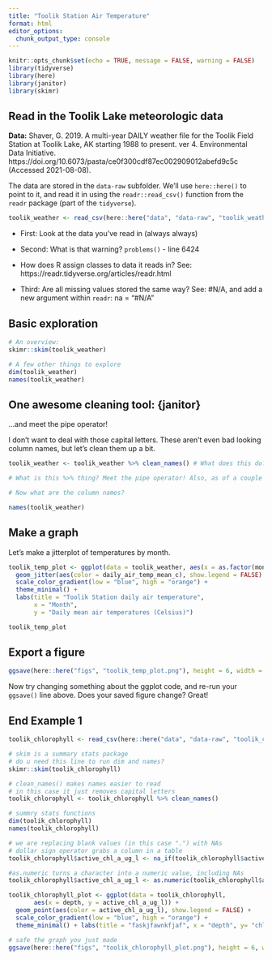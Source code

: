 ```yaml
---
title: "Toolik Station Air Temperature"
format: html
editor_options: 
  chunk_output_type: console
---
```


```r
knitr::opts_chunk$set(echo = TRUE, message = FALSE, warning = FALSE)
library(tidyverse)
library(here)
library(janitor)
library(skimr)
```

## Read in the Toolik Lake meteorologic data

**Data:** Shaver, G. 2019. A multi-year DAILY weather file for the Toolik Field Station at Toolik Lake, AK starting 1988 to present. ver 4. Environmental Data Initiative. https://doi.org/10.6073/pasta/ce0f300cdf87ec002909012abefd9c5c (Accessed 2021-08-08).

The data are stored in the `data-raw` subfolder. We'll use `here::here()` to point to it, and read it in using the `readr::read_csv()` function from the `readr` package (part of the `tidyverse`).

```r
toolik_weather <- read_csv(here::here("data", "data-raw", "toolik_weather.csv"),)
```

-   First: Look at the data you've read in (always always)

-   Second: What is that warning? `problems()` - line 6424

-   How does R assign classes to data it reads in? See: https://readr.tidyverse.org/articles/readr.html

-   Third: Are all missing values stored the same way? See: #N/A, and add a new argument within `readr`: na = "#N/A"

## Basic exploration

```r
# An overview:
skimr::skim(toolik_weather)

# A few other things to explore
dim(toolik_weather)
names(toolik_weather)
```

## One awesome cleaning tool: {janitor}

...and meet the pipe operator!

I don't want to deal with those capital letters. These aren't even bad looking column names, but let's clean them up a bit.

```r
toolik_weather <- toolik_weather %>% clean_names() # What does this do? Say it in words.

# What is this %>% thing? Meet the pipe operator! Also, as of a couple months ago, |> is a native pipe operator (versus %>%, which comes along with the tidyverse)

# Now what are the column names?
```

```r
names(toolik_weather)
```

## Make a graph

Let's make a jitterplot of temperatures by month.

```r
toolik_temp_plot <- ggplot(data = toolik_weather, aes(x = as.factor(month), y = daily_air_temp_mean_c)) +
  geom_jitter(aes(color = daily_air_temp_mean_c), show.legend = FALSE) +
  scale_color_gradient(low = "blue", high = "orange") +
  theme_minimal() +
  labs(title = "Toolik Station daily air temperature",
       x = "Month",
       y = "Daily mean air temperatures (Celsius)")

toolik_temp_plot
```

## Export a figure

```r
ggsave(here::here("figs", "toolik_temp_plot.png"), height = 6, width = 7)
```

Now try changing something about the ggplot code, and re-run your `ggsave()` line above. Does your saved figure change? Great!

## End Example 1

```r
toolik_chlorophyll <- read_csv(here::here("data", "data-raw", "toolik_chlorophyll.csv"))
```

```r
# skim is a summary stats package
# do u need this line to run dim and names?
skimr::skim(toolik_chlorophyll)
```

```r
# clean_names() makes names easier to read
# in this case it just removes capital letters
toolik_chlorophyll <- toolik_chlorophyll %>% clean_names()
```


```r
# summry stats functions
dim(toolik_chlorophyll)
names(toolik_chlorophyll)
```

```r
# we are replacing blank values (in this case ".") with NAs 
# dollar sign operator grabs a column in a table
toolik_chlorophyll$active_chl_a_ug_l <- na_if(toolik_chlorophyll$active_chl_a_ug_l, ".")


```


```r
#as.numeric turns a character into a numeric value, including NAs
toolik_chlorophyll$active_chl_a_ug_l <- as.numeric(toolik_chlorophyll$active_chl_a_ug_l)
```

```r
toolik_chlorophyll_plot <- ggplot(data = toolik_chlorophyll, 
       aes(x = depth, y = active_chl_a_ug_l)) + 
  geom_point(aes(color = active_chl_a_ug_l), show.legend = FALSE) + 
  scale_color_gradient(low = "blue", high = "orange") +
  theme_minimal() + labs(title = "faskjfawnkfjaf", x = "depth", y= "chloro conc (mm/L)")
```

```r
# safe the graph you just made
ggsave(here::here("figs", "toolik_chlorophyll_plot.png"), height = 6, width = 7)
```

